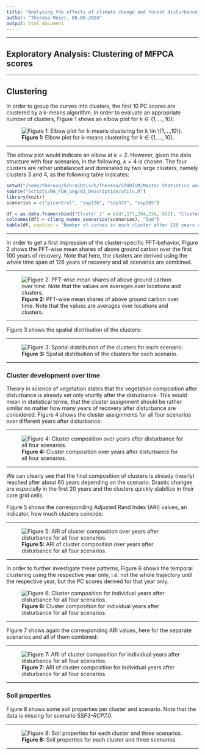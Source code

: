 ```yaml
---
title: "Analysing the effects of climate change and forest disturbance on vegetation dynamics in the boreal forest"
author: "Theresa Meier, 06.06.2024"
output: html_document
---
```


***

## Exploratory Analysis: Clustering of MFPCA scores 

***

## Clustering
In order to group the curves into clusters, the first 10 PC scores are clustered by a k-means algorithm. In order to evaluate an appropriate number of clusters, Figure 1 shows an elbow plot for $k \in \{1,...,10\}$:

![**Figure 1:** Elbow plot for k-means clustering for $k \in \{1,...,10\}$. ](/home/theresa/Schreibtisch/Theresa/STUDIUM/Master Statistics and Data Science/Masterarbeit/Scripts/Plots/MFPCA/Clusters/png/elbow_plot_1.png)

***

The elbow plot would indicate an elbow at $k=2$. However, given the data structure with four scenarios, in the following, $k=4$ is chosen. The four clusters are rather unbalanced and dominated by two large clusters, namely clusters 3 and 4, as the following table indicates:

```r
setwd("/home/theresa/Schreibtisch/Theresa/STUDIUM/Master Statistics and Data Science/Masterarbeit")
source("Scripts/MA_FDA_veg/01_Description/utils.R")
library(knitr)
scenarios = c("picontrol", "ssp126", "ssp370", "ssp585")

df = as.data.frame(rbind("Cluster 1" = c(47,177,204,224, 652), "Cluster 2" = c(83,50,55,49,237), "Cluster 3" = c(68,46,58,65,237), "Cluster 4" = c(236,169,145,127,677), "Sum" = c(434,442,462,465, 1803)))
colnames(df) = c(long_names_scenarios(scenarios), "Sum")
kable(df, caption = "Number of curves in each cluster after 126 years of recovery")
```

***

In order to get a first impression of the cluster-specific PFT-behavior, Figure 2 shows the PFT-wise mean shares of above ground carbon over the first 100 years of recovery. Note that here, the clusters are derived using the whole time span of 126 years of recovery and all scenarios are combined.

***

![**Figure 2:** PFT-wise mean shares of above ground carbon over time. Note that the values are averages over locations and clusters. ](/home/theresa/Schreibtisch/Theresa/STUDIUM/Master Statistics and Data Science/Masterarbeit/Scripts/Plots/MFPCA/Clusters/png/cluster_means_per_PFT_1.png)

***

Figure 3 shows the spatial distribution of the clusters:

***

![**Figure 3:** Spatial distribution of the clusters for each scenario. ](/home/theresa/Schreibtisch/Theresa/STUDIUM/Master Statistics and Data Science/Masterarbeit/Scripts/Plots/MFPCA/Clusters/png/Map_clusters.png)

***

### Cluster development over time

Theory in science of vegetation states that the vegetation composition after disturbance is already set only shortly after the disturbance. This would mean in statistical terms, that the cluster assignment should be rather similar no matter how many years of recovery after disturbance are considered. Figure 4 shows the cluster assignments for all four scenarios over different years after disturbance:

***

![**Figure 4:** Cluster composition over years after disturbance for all four scenarios. ](/home/theresa/Schreibtisch/Theresa/STUDIUM/Master Statistics and Data Science/Masterarbeit/Scripts/Plots/MFPCA/Clusters/png/clusters_with_years_1.png)

***

We can clearly see that the final composition of clusters is already (nearly) reached after about 60 years depending on the scenario. Drastic changes are especially in the first 20 years and the clusters quickly stabilize in their core grid cells.


Figure 5 shows the corresponding Adjusted Rand Index (ARI) values, an indicator, how much clusters coincide:

***

![**Figure 5:** ARI of cluster composition over years after disturbance for all four scenarios. ](/home/theresa/Schreibtisch/Theresa/STUDIUM/Master Statistics and Data Science/Masterarbeit/Scripts/Plots/MFPCA/Clusters/png/ARI_clusters_with_years_1.png)

***

In order to further investigate these patterns, Figure 6 shows the temporal clustering using the respective year only, i.e. not the whole trajectory until the respective year, but the PC scores derived for that year only.

![**Figure 6:** Cluster composition for individual years after disturbance for all four scenarios. ](/home/theresa/Schreibtisch/Theresa/STUDIUM/Master Statistics and Data Science/Masterarbeit/Scripts/Plots/MFPCA/Clusters/png/clusters_with_years_1_single.png)

***

Figure 7 shows again the corresponding ARI values, here for the separate scenarios and all of them combined:

***

![**Figure 7:** ARI of cluster composition for individual years after disturbance for all four scenarios. ](/home/theresa/Schreibtisch/Theresa/STUDIUM/Master Statistics and Data Science/Masterarbeit/Scripts/Plots/MFPCA/Clusters/png/ARI_clusters_with_years_1_single.png)

***

### Soil properties

Figure 8 shows some soil properties per cluster and scenario. Note that the data is missing for scenario *SSP3-RCP7.0*.

***

![**Figure 8:** Soil properties for each cluster and three scenarios. ](/home/theresa/Schreibtisch/Theresa/STUDIUM/Master Statistics and Data Science/Masterarbeit/Scripts/Plots/MFPCA/Clusters/png/soil_props_1.png)

***
